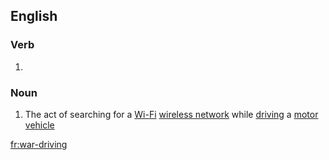 {{also|wardriving}}
==English==

===Verb===
{{head|en|present participle}}

# {{present participle of|war-drive|lang=en|nocat=1}}

===Noun===
{{en-noun|-}}

# The act of searching for a [[Wi-Fi]] [[wireless network]] while [[driving]] a [[motor vehicle]]

[[fr:war-driving]]
